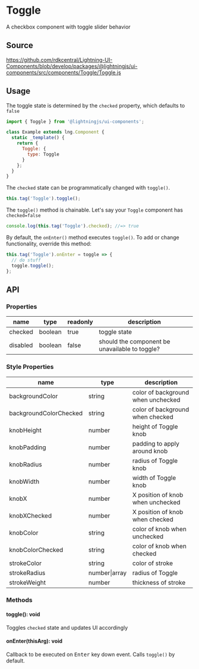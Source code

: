 ﻿<!--
  Copyright 2023 Comcast Cable Communications Management, LLC

  Licensed under the Apache License, Version 2.0 (the "License");
  you may not use this file except in compliance with the License.
  You may obtain a copy of the License at

  http://www.apache.org/licenses/LICENSE-2.0

  Unless required by applicable law or agreed to in writing, software
  distributed under the License is distributed on an "AS IS" BASIS,
  WITHOUT WARRANTIES OR CONDITIONS OF ANY KIND, either express or implied.
  See the License for the specific language governing permissions and
  limitations under the License.

  SPDX-License-Identifier: Apache-2.0
-->


# Toggle

A checkbox component with toggle slider behavior

## Source

https://github.com/rdkcentral/Lightning-UI-Components/blob/develop/packages/@lightningjs/ui-components/src/components/Toggle/Toggle.js

## Usage

The toggle state is determined by the `checked` property, which defaults to `false`

```js
import { Toggle } from '@lightningjs/ui-components';

class Example extends lng.Component {
  static _template() {
    return {
      Toggle: {
        type: Toggle
      }
    };
  }
}
```

<Canvas>
  <Story id="utilities-toggle--toggle" />
</Canvas>

The `checked` state can be programmatically changed with `toggle()`.

```js
this.tag('Toggle').toggle();
```

The `toggle()` method is chainable. Let's say your `Toggle` component has `checked=false`

```js
console.log(this.tag('Toggle').checked); //=> true
```

By default, the `onEnter()` method executes `toggle()`. To add or change functionality, override this method:

```js
this.tag('Toggle').onEnter = toggle => {
  // do stuff
  toggle.toggle();
};
```

## API

### Properties

| name     | type    | readonly | description                                    |
| -------- | ------- | -------- | ---------------------------------------------- |
| checked  | boolean | true     | toggle state                                   |
| disabled | boolean | false    | should the component be unavailable to toggle? |

### Style Properties

| name                   | type          | description                        |
| ---------------------- | ------------- | ---------------------------------- |
| backgroundColor        | string        | color of background when unchecked |
| backgroundColorChecked | string        | color of background when checked   |
| knobHeight             | number        | height of Toggle knob              |
| knobPadding            | number        | padding to apply around knob       |
| knobRadius             | number        | radius of Toggle knob              |
| knobWidth              | number        | width of Toggle knob               |
| knobX                  | number        | X position of knob when unchecked  |
| knobXChecked           | number        | X position of knob when checked    |
| knobColor              | string        | color of knob when unchecked       |
| knobColorChecked       | string        | color of knob when checked         |
| strokeColor            | string        | color of stroke                    |
| strokeRadius           | number\|array | radius of Toggle                   |
| strokeWeight           | number        | thickness of stroke                |

### Methods

#### toggle(): void

Toggles `checked` state and updates UI accordingly

#### onEnter(thisArg): void

Callback to be executed on <kbd>Enter</kbd> key down event. Calls `toggle()` by default.
